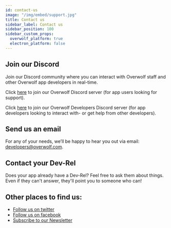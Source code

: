 ```yaml
---
id: contact-us
image: "/img/embed/support.jpg"
title: Contact us
sidebar_label: Contact us
sidebar_position: 100
sidebar_custom_props:
  overwolf_platform: true
  electron_platform: false
---
```


## Join our Discord
Join our Discord community where you can interact with Overwolf staff and other Overwolf app developers in real-time.

Click [here](https://discord.gg/overwolf) to join our Overwolf Discord server (for app users looking for support).

Click [here](https://discord.gg/overwolf-developers) to join our Overwolf Developers Discord server (for app developers looking to interact with- or get help from other developers).

## Send us an email

For any of your needs, we’ll be happy to hear you out via email: [developers@overwolf.com](mailto:developers@overwolf.com).

## Contact your Dev-Rel

Does your app already have a Dev-Rel? Feel free to ask them about things. Even if they can't answer, they'll point you to someone who can!

## Other places to find us:
- [Follow us on twitter](https://twitter.com/OverwolfDevs)
- [Follow us on facebook](https://www.facebook.com/OverwolfDevs)
- [Subscribe to our Newsletter](http://eepurl.com/dxC30D)

